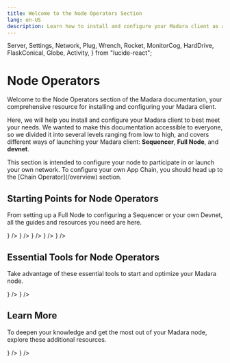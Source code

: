 ```yaml
---
title: Welcome to the Node Operators Section
lang: en-US
description: Learn how to install and configure your Madara client as a node operator.
---
```


  Server,
  Settings,
  Network,
  Plug,
  Wrench,
  Rocket,
  MonitorCog,
  HardDrive,
  FlaskConical,
  Globe,
  Activity,
} from "lucide-react";

# Node Operators

Welcome to the Node Operators section of the Madara documentation, your comprehensive resource for installing and configuring your Madara client.

Here, we will help you install and configure your Madara client to best meet your needs. We wanted to make this documentation accessible to everyone, so we divided it into several levels ranging from low to high, and covers different ways of launching your Madara client: **Sequencer**, **Full Node**, and **devnet**.

<Callout type="info" emoji="ℹ️">
  This section is intended to configure your node to participate in or launch
  your own network. To configure your own App Chain, you should head up to the
  [Chain Operator](/overview) section.
</Callout>

## Starting Points for Node Operators

From setting up a Full Node to configuring a Sequencer or your own Devnet, all the guides and resources you need are here.

<Cards>
  <Card
    title="System requirements"
    href="/installation/requirements"
    icon={<MonitorCog size={24} color="#ff000d" />}
  />
  <Card
    title="Installation Guides"
    href="/installation/install"
    icon={<Plug size={24} color="#ff000d" />}
  />
  <Card
    title="Configuration"
    href="/fundamentals/configuration"
    icon={<Settings size={24} color="#ff000d" />}
  />
  <Card
    title="Interact with Madara"
    href="/interacting/methods"
    icon={<Globe size={24} color="#ff000d" />}
  />
  <Card
    title="Monitor"
    href="/monitoring/grafana"
    icon={<Activity size={24} color="#ff000d" />}
  />
</Cards>

## Essential Tools for Node Operators

Take advantage of these essential tools to start and optimize your Madara node.

<Cards>
  <Card
    title="Madara Repo"
    href="https://github.com/madara-alliance/madara"
    icon={<Wrench size={24} color="#ff000d" />}
  />
  <Card
    title="Bootstrapper"
    href="https://github.com/madara-alliance/madara-bootstrapper"
    icon={<Rocket size={24} color="#ff000d" />}
  />
</Cards>

## Learn More

To deepen your knowledge and get the most out of your Madara node, explore these additional resources.

<Cards>
  <Card
    title="Full node tutorials"
    href="/tutorials-full-node/launch"
    icon={<Server size={24} color="#ff000d" />}
  />
  <Card
    title="App Chain tutorials"
    href="/tutorials-chain/how"
    icon={<HardDrive size={24} color="#ff000d" />}
  />
</Cards>
